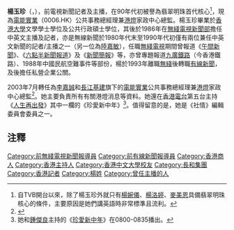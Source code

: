 '''楊玉珍'''（'''{{lang|en|Mimi Yuk-chun Yeung}}'''，{{bd|1962年7月1日}}），前電視新聞記者及主播，在90年代初被譽為翡翠明珠首代核心<ref>自TVB開台以來，除了楊玉珍外就只有[[楊婉儀|楊婉儀]]、[[楊洛婷|楊洛婷]]、[[麥美恩|麥美恩]]具備翡翠明珠核心的條件，主要原因是她們講英語時非常標準且流利。</ref>，現為[[電能實業|電能實業]]（0006.HK）公共事務總經理兼[[港燈|港燈]]家政中心總監。楊玉珍畢業於[[香港大學|香港大學]]文學學士學位及公共行政碩士學位，其後於1986年在[[無綫新聞|無綫電視新聞部]]擔任中英文主播及記者，亦是無線新聞於1980年代末至1990年代初僅有兩位兼任中英文新聞的記者/主播之一（另一位為[[陸嘉敏|陸嘉敏]]），任職[[電視廣播有限公司|無綫電視]]期間曾報道《[[無綫電視午間新聞|午間新聞]]》、《[[六點半新聞報道|六點半新聞報道]]》及《[[新聞簡報|新聞簡報]]》等，亦曾專題報道[[九廣鐵路|九廣鐵路]]（今香港鐵路）、1988年中國民航空難事件等部份，楊於1993年離職[[電視廣播有限公司|無綫]]後轉職[[有線新聞|有線新聞]]，及後擔任私營企業公關。

2003年7月轉任為[[李嘉誠|李嘉誠]]和[[長江基建|長江基建]]旗下的[[電能實業|電能實業]]公共事務總經理兼[[香港電燈|港燈]]家政中心總監<ref>{{Cite web |url=http://www.hkelectric.com/web/CorporateInformation/SeniorManagement/Index_zh.htm |title=港燈電力投資高級管理層 |access-date=2015-06-06 |archive-url=https://web.archive.org/web/20140928044410/http://www.hkelectric.com/web/CorporateInformation/SeniorManagement/Index_zh.htm |archive-date=2014-09-28 |dead-url=yes }}</ref>。她主要負責所有有關港燈消息等資料。她還在[[香港電台|香港電台]]第五台主持《[[人生再出發|人生再出發]]》其中一欄的《珍愛新中年》<ref>她和[[鍾傑良|鍾傑良]]主持的《[[珍愛新中年|珍愛新中年]]》在0800-0835播出。</ref>。值得留意的是，她是《社情》編輯委員會委員之一。

== 注釋 ==
{{Reflist}}

{{長江集團}}

[[Category:前無綫電視新聞報導員|Category:前無綫電視新聞報導員]]
[[Category:前有線新聞報導員|Category:前有線新聞報導員]]
[[Category:香港商人|Category:香港商人]]
[[Category:香港主持人|Category:香港主持人]]
[[Category:香港中文大學校友|Category:香港中文大學校友]]
[[Category:長和集團|Category:長和集團]]
[[Category:香港記者|Category:香港記者]]
[[Category:楊姓|Category:楊姓]]
[[Category:曾任主播的人|Category:曾任主播的人]]
